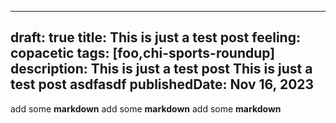 
---
draft: true
title: This is just a test post
feeling: copacetic
tags: [foo,chi-sports-roundup]
description: This is just a test post This is just a test post asdfasdf
publishedDate: Nov 16, 2023
---


add some **markdown**
<TLDR>add some **markdown**</TLDR>
<Sidenote>add some **markdown**</Sidenote>
<YTVideo id="jO3f3zNwgFA" client:load />